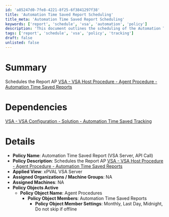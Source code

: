 ```yaml
---
id: 'a85247d0-7fe8-4221-8f25-6f3841297f38'
title: 'Automation Time Saved Report Scheduling'
title_meta: 'Automation Time Saved Report Scheduling'
keywords: ['report', 'schedule', 'vsa', 'automation', 'policy']
description: 'This document outlines the scheduling of the Automation Time Saved Report within the VSA environment, detailing dependencies, policy settings, and applied views for effective tracking and management of automation time savings.'
tags: ['report', 'schedule', 'vsa', 'policy', 'tracking']
draft: false
unlisted: false
---
```

# Summary

Schedules the Report AP [VSA - VSA Host Procedure - Agent Procedure - Automation Time Saved Reports](https://proval.itglue.com/DOC-5078775-11262292)

# Dependencies

[VSA - VSA Configuration - Solution - Automation Time Saved Tracking](https://proval.itglue.com/DOC-5078775-11143659)

# Details

- **Policy Name**: Automation Time Saved Report (VSA Server, API Call)
- **Policy Description**: Schedules the Report AP [VSA - VSA Host Procedure - Agent Procedure - Automation Time Saved Reports](https://proval.itglue.com/DOC-5078775-11262292)
- **Applied View**: xPVAL VSA Server
- **Assigned Organizations / Machine Groups**: NA
- **Assigned Machines**: NA
- **Policy Objects Active**
  - **Policy Object Name**: Agent Procedures
    - **Policy Object Members**: Automation Time Saved Reports
      - **Policy Object Member Settings**: Monthly, Last Day, Midnight, Do not skip if offline












